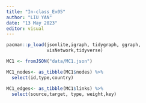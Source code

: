 ```yaml
---
title: "In-class_Ex05"
author: "LIU YAN"
date: "13 May 2023"
editor: visual
---
```


```r
pacman::p_load(jsonlite,igraph, tidygraph, ggraph, 
               visNetwork,tidyverse)

```

```r
MC1 <- fromJSON("data/MC1.json")

```

```r
MC1_nodes<- as_tibble(MC1$nodes) %>%
  select(id,type,country)

MC1_edges<- as_tibble(MC1$links) %>%
  select(source,target, type, weight,key)
```
